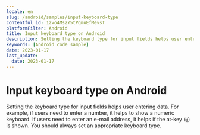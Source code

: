 ```yaml
---
locale: en
slug: /android/samples/input-keyboard-type
contentful_id: 1zvo4Ms2Y5tPgmuEfMevsT
platformFilter: Android
title: Input keyboard type on Android
description: Setting the keyboard type for input fields helps user entering data.
keywords: [Android code sample]
date: 2023-01-17
last_update:
  date: 2023-01-17
---
```


# Input keyboard type on Android

Setting the keyboard type for input fields helps user entering data. For example, if users need to enter a number, it helps to show a numeric keyboard. If users need to enter an e-mail address, it helps if the at-key (`@`) is shown. You should always set an appropriate keyboard type.

<CodeSample id="input-keyboard-type" locale="en" platform="android"/>
